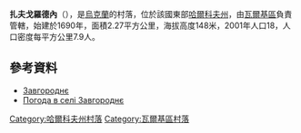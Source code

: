 {{coord|49|42|2|N|35|18|33|E|scale:100000_region:UA|display=title}}

'''扎夫戈羅德內'''（{{lang-uk|Завгороднє}}），是[[烏克蘭|烏克蘭]]的村落，位於該國東部[[哈爾科夫州|哈爾科夫州]]，由[[瓦爾基區|瓦爾基區]]負責管轄，始建於1690年，面積2.27平方公里，海拔高度148米，2001年人口18，人口密度每平方公里7.9人。

==參考資料==
*[http://gska2.rada.gov.ua/pls/z7502/A005?rdat1=09.01.2009&rf7571=32596 Завгороднє]{{dead link|date=2018年3月 |bot=InternetArchiveBot |fix-attempted=yes }}
* [http://weather.in.ua/ua/har'kovskaja/8097 Погода в селі Завгороднє] {{Wayback|url=http://weather.in.ua/ua/har'kovskaja/8097 |date=20160323030019 }}

{{DEFAULTSORT:Завгороднє}}
[[Category:哈爾科夫州村落|Category:哈爾科夫州村落]]
[[Category:瓦爾基區村落|Category:瓦爾基區村落]]


{{Kharkiv-geo-stub}}